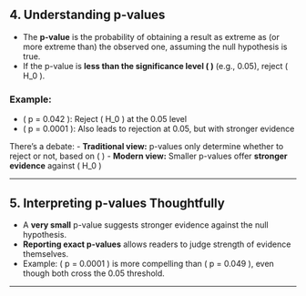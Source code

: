 
## 4. Understanding p-values

- The **p-value** is the probability of obtaining a result as extreme as (or more extreme than) the observed one, assuming the null hypothesis is true.
- If the p-value is **less than the significance level \( \alpha \)** (e.g., 0.05), reject \( H_0 \).

### Example:

- \( p = 0.042 \): Reject \( H_0 \) at the 0.05 level
- \( p = 0.0001 \): Also leads to rejection at 0.05, but with stronger evidence

There’s a debate:
- **Traditional view:** p-values only determine whether to reject or not, based on \( \alpha \)
- **Modern view:** Smaller p-values offer **stronger evidence** against \( H_0 \)

---

## 5. Interpreting p-values Thoughtfully

- A **very small** p-value suggests stronger evidence against the null hypothesis.
- **Reporting exact p-values** allows readers to judge strength of evidence themselves.
- Example: \( p = 0.0001 \) is more compelling than \( p = 0.049 \), even though both cross the 0.05 threshold.

---
